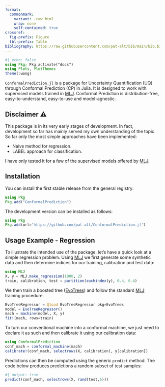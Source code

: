 ```yaml
---
format: 
  commonmark:
    variant: -raw_html
    wrap: none
    self-contained: true
crossref:
  fig-prefix: Figure
  tbl-prefix: Table
bibliography: https://raw.githubusercontent.com/pat-alt/bib/main/bib.bib
---
```


```julia
#| echo: false
using Pkg; Pkg.activate("docs")
using Plots, PlotThemes
theme(:wong)
```

`ConformalPrediction.jl` is a package for Uncertainty Quantification (UQ) through Conformal Prediction (CP) in Julia. It is designed to work with supervised models trained in [MLJ](https://alan-turing-institute.github.io/MLJ.jl/dev/). Conformal Prediction is distribution-free, easy-to-understand, easy-to-use and model-agnostic. 

## Disclaimer ⚠️

This package is in its very early stages of development. In fact, development so far has mainly served my own understanding of the topic. So far only the most simple approaches have been implemented:

- Naive method for regression.
- LABEL approach for classification.

I have only tested it for a few of the supervised models offered by [MLJ](https://alan-turing-institute.github.io/MLJ.jl/dev/).

## Installation

You can install the first stable release from the general registry:

```julia
using Pkg
Pkg.add("ConformalPrediction")
```

The development version can be installed as follows:

```julia
using Pkg
Pkg.add(url="https://github.com/pat-alt/ConformalPrediction.jl")
```

## Usage Example - Regression

To illustrate the intended use of the package, let's have a quick look at a simple regression problem. Using [MLJ](https://alan-turing-institute.github.io/MLJ.jl/dev/) we first generate some synthetic data and then determine indices for our training, calibration and test data:

```julia
using MLJ
X, y = MLJ.make_regression(1000, 2)
train, calibration, test = partition(eachindex(y), 0.4, 0.4)
```

We then train a boosted tree ([EvoTrees](https://github.com/Evovest/EvoTrees.jl)) and follow the standard [MLJ](https://alan-turing-institute.github.io/MLJ.jl/dev/) training procedure.

```julia
EvoTreeRegressor = @load EvoTreeRegressor pkg=EvoTrees
model = EvoTreeRegressor() 
mach = machine(model, X, y)
fit!(mach, rows=train)
```

To turn our conventional machine into a conformal machine, we just need to declare it as such and then calibrate it using our calibration data:

```julia
using ConformalPrediction
conf_mach = conformal_machine(mach)
calibrate!(conf_mach, selectrows(X, calibration), y[calibration])
```

Predictions can then be computed using the generic `predict` method. The code below produces predictions a random subset of test samples:

```julia
#| output: true
predict(conf_mach, selectrows(X, rand(test,5)))
```








